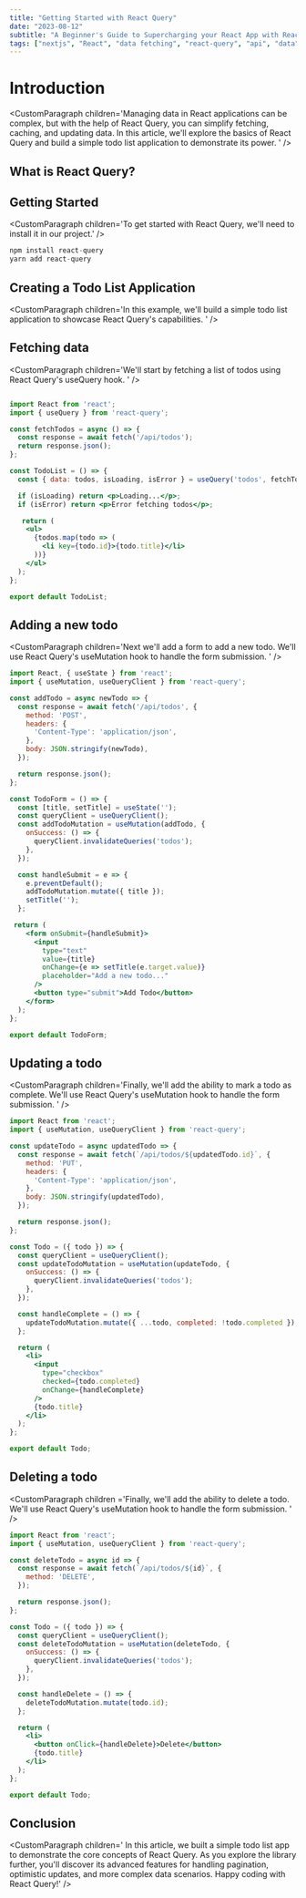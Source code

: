 ```yaml
---
title: "Getting Started with React Query"
date: "2023-08-12"
subtitle: "A Beginner's Guide to Supercharging your React App with React Query"
tags: ["nextjs", "React", "data fetching", "react-query", "api", "data", "JavaScript"]
---
```



<CustomImage 
src='https://raw.githubusercontent.com/JUNNY12/portfoliopost/main/image/reactquery.png'
alt='React query'
width={600}
height={400}
/>


# Introduction

<CustomParagraph
children='Managing data in React applications can be complex, but with the help of React Query, 
you can simplify fetching, caching, and updating data. In this article, we'll explore the basics
of React Query and build a simple todo list application to demonstrate its power.
'
/>

## What is React Query?

<CustomParagraph 
children='React Query is a library that provides a set of tools for managing remote and local data in your React applications. 
It leverages hooks and concepts like query caching, background data fetching,
and optimistic updates to streamline data management and improve the user experience.'
/>

## Getting Started

<CustomParagraph
children='To get started with React Query, we'll need to install it in our project.'
/>

```jsx
npm install react-query
yarn add react-query

```

<CustomParagraph
children='Lets create a simple todo list application to demonstrate the power of React Query.
'/>

## Creating a Todo List Application

<CustomParagraph
children='In this example, we'll build a simple todo list application to showcase React Query's capabilities.
' />

## Fetching data

<CustomParagraph 
children='We'll start by fetching a list of todos using React Query's useQuery hook.
'
/>

```jsx

import React from 'react';
import { useQuery } from 'react-query';

const fetchTodos = async () => {
  const response = await fetch('/api/todos');
  return response.json();
};

const TodoList = () => {
  const { data: todos, isLoading, isError } = useQuery('todos', fetchTodos);

  if (isLoading) return <p>Loading...</p>;
  if (isError) return <p>Error fetching todos</p>;

   return (
    <ul>
      {todos.map(todo => (
        <li key={todo.id}>{todo.title}</li>
      ))}
    </ul>
  );
};

export default TodoList;

```

## Adding a  new todo

<CustomParagraph 
children='Next we'll add a form to add a new todo. We'll use React Query's useMutation hook to handle the form submission.
' />

```jsx
import React, { useState } from 'react';
import { useMutation, useQueryClient } from 'react-query';

const addTodo = async newTodo => {
  const response = await fetch('/api/todos', {
    method: 'POST',
    headers: {
      'Content-Type': 'application/json',
    },
    body: JSON.stringify(newTodo),
  });

  return response.json();
};

const TodoForm = () => {
  const [title, setTitle] = useState('');
  const queryClient = useQueryClient();
  const addTodoMutation = useMutation(addTodo, {
    onSuccess: () => {
      queryClient.invalidateQueries('todos');
    },
  });

  const handleSubmit = e => {
    e.preventDefault();
    addTodoMutation.mutate({ title });
    setTitle('');
  };

 return (
    <form onSubmit={handleSubmit}>
      <input
        type="text"
        value={title}
        onChange={e => setTitle(e.target.value)}
        placeholder="Add a new todo..."
      />
      <button type="submit">Add Todo</button>
    </form>
  );
};

export default TodoForm;

```

## Updating a todo

<CustomParagraph 
children='Finally, we'll add the ability to mark a todo as complete. We'll use React Query's useMutation hook to handle the form submission.
' />

```jsx
import React from 'react';
import { useMutation, useQueryClient } from 'react-query';

const updateTodo = async updatedTodo => {
  const response = await fetch(`/api/todos/${updatedTodo.id}`, {
    method: 'PUT',
    headers: {
      'Content-Type': 'application/json',
    },
    body: JSON.stringify(updatedTodo),
  });

  return response.json();
};

const Todo = ({ todo }) => {
  const queryClient = useQueryClient();
  const updateTodoMutation = useMutation(updateTodo, {
    onSuccess: () => {
      queryClient.invalidateQueries('todos');
    },
  });

  const handleComplete = () => {
    updateTodoMutation.mutate({ ...todo, completed: !todo.completed });
  };

  return (
    <li>
      <input
        type="checkbox"
        checked={todo.completed}
        onChange={handleComplete}
      />
      {todo.title}
    </li>
  );
};

export default Todo;

```

## Deleting a todo

<CustomParagraph 
children ='Finally, we'll add the ability to delete a todo. We'll use React Query's useMutation hook to handle the form submission.
' />

```jsx
import React from 'react';
import { useMutation, useQueryClient } from 'react-query';

const deleteTodo = async id => {
  const response = await fetch(`/api/todos/${id}`, {
    method: 'DELETE',
  });

  return response.json();
};  

const Todo = ({ todo }) => {
  const queryClient = useQueryClient();
  const deleteTodoMutation = useMutation(deleteTodo, {
    onSuccess: () => {
      queryClient.invalidateQueries('todos');
    },
  });

  const handleDelete = () => {
    deleteTodoMutation.mutate(todo.id);
  };

  return (
    <li>
      <button onClick={handleDelete}>Delete</button>
      {todo.title}
    </li>
  );
};

export default Todo;

```

## Conclusion

<CustomParagraph 
children='React Query is a powerful library that simplifies data management in React applications. 
By leveraging hooks like useQuery and useMutation, you can easily fetch, cache, and update
data while improving the user experience.
Start using React Query in your projects to streamline data-related tasks and build more efficient applications.
' />

<CustomParagraph 
children='
In this article, we built a simple todo list app to demonstrate the core concepts of React Query.
As you explore the library further, you'll discover its advanced features for handling pagination, 
optimistic updates, and more complex data scenarios. Happy coding with React Query!'
/>